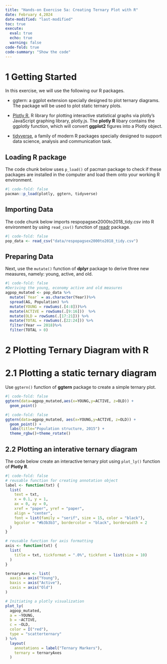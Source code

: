 ```yaml
---
title: "Hands-on Exercise 5a: Creating Ternary Plot with R"
date: February 4,2024
date-modified: "last-modified"
toc: true
execute: 
  eval: true
  echo: true
  warning: false
code-fold: true
code-summary: "Show the code"
---
```


# 1 Getting Started

In this exercise, we will use the following our R packages.

-   ggtern: a ggplot extension specially designed to plot ternary diagrams. The package will be used to plot static ternary plots.

-   [Plotly R](https://plotly.com/r/), R library for plotting interactive statistical graphs via plotly’s JavaScript graphing library, plotly.js. The **plotly R** libary contains the ggplotly function, which will convert **ggplot2** figures into a Plotly object.

-   [tidyverse](https://www.tidyverse.org/), a family of modern R packages specially designed to support data science, analysis and communication task.

::: panel-tabset
## Loading R package

The code chunk below uses `p_load()` of pacman package to check if these packages are installed in the computer and load them onto your working R environment.

```r
#| code-fold: false
pacman::p_load(plotly, ggtern, tidyverse)
```

## Importing Data

The code chunk below imports respopagsex2000to2018_tidy.csv into R environment by using `read_csv()` function of [readr](https://readr.tidyverse.org/) package.

```r
#| code-fold: false
pop_data <- read_csv("data/respopagsex2000to2018_tidy.csv") 
```

## Preparing Data

Next, use the `mutate()` function of **dplyr** package to derive three new measures, namely: young, active, and old.

```r
#| code-fold: false
#Deriving the young, economy active and old measures
agpop_mutated <- pop_data %>%
  mutate(`Year` = as.character(Year))%>%
  spread(AG, Population) %>%
  mutate(YOUNG = rowSums(.[4:8]))%>%
  mutate(ACTIVE = rowSums(.[9:16]))  %>%
  mutate(OLD = rowSums(.[17:21])) %>%
  mutate(TOTAL = rowSums(.[22:24])) %>%
  filter(Year == 2018)%>%
  filter(TOTAL > 0)
```
:::

# 2 Plotting Ternary Diagram with R
# 2.1 Plotting a static ternary diagram

Use `ggtern()` function of **ggtern** package to create a simple ternary plot.
```r
#| code-fold: false
ggtern(data=agpop_mutated,aes(x=YOUNG,y=ACTIVE, z=OLD)) +
  geom_point()
```

```r
#| code-fold: false
ggtern(data=agpop_mutated, aes(x=YOUNG,y=ACTIVE, z=OLD)) +
  geom_point() +
  labs(title="Population structure, 2015") +
  theme_rgbw()+theme_rotate()
```


## 2.2 Plotting an interative ternary diagram

The code below create an interactive ternary plot using `plot_ly()` function of **Plotly R**.

```r
#| code-fold: false
# reusable function for creating annotation object
label <- function(txt) {
  list(
    text = txt, 
    x = 0.1, y = 1,
    ax = 0, ay = 0,
    xref = "paper", yref = "paper", 
    align = "center",
    font = list(family = "serif", size = 15, color = "black"),
    bgcolor = "#b3b3b3", bordercolor = "black", borderwidth = 2
  )
}

# reusable function for axis formatting
axis <- function(txt) {
  list(
    title = txt, tickformat = ".0%", tickfont = list(size = 10)
  )
}

ternaryAxes <- list(
  aaxis = axis("Young"), 
  baxis = axis("Active"), 
  caxis = axis("Old")
)

# Initiating a plotly visualization 
plot_ly(
  agpop_mutated, 
  a = ~YOUNG, 
  b = ~ACTIVE, 
  c = ~OLD, 
  color = I("red"), 
  type = "scatterternary"
) %>%
  layout(
    annotations = label("Ternary Markers"), 
    ternary = ternaryAxes
  )
```









